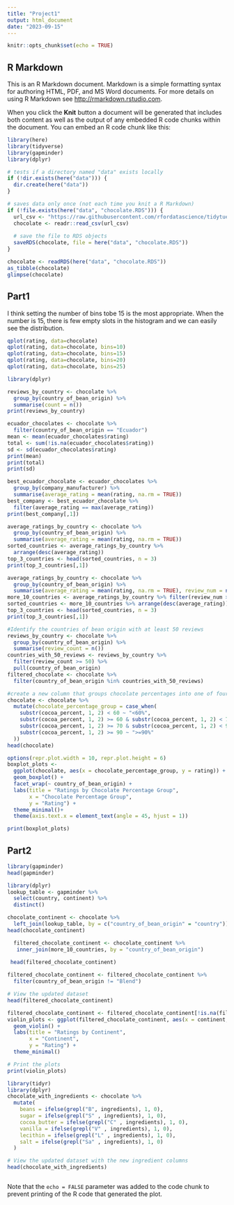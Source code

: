 ```yaml
---
title: "Project1"
output: html_document
date: "2023-09-15"
---
```


```r
knitr::opts_chunk$set(echo = TRUE)
```

## R Markdown

This is an R Markdown document. Markdown is a simple formatting syntax for authoring HTML, PDF, and MS Word documents. For more details on using R Markdown see <http://rmarkdown.rstudio.com>.

When you click the **Knit** button a document will be generated that includes both content as well as the output of any embedded R code chunks within the document. You can embed an R code chunk like this:

```r
library(here)
library(tidyverse)
library(gapminder)
library(dplyr)

# tests if a directory named "data" exists locally
if (!dir.exists(here("data"))) {
  dir.create(here("data"))
}

# saves data only once (not each time you knit a R Markdown)
if (!file.exists(here("data", "chocolate.RDS"))) {
  url_csv <- "https://raw.githubusercontent.com/rfordatascience/tidytuesday/master/data/2022/2022-01-18/chocolate.csv"
  chocolate <- readr::read_csv(url_csv)
  
  # save the file to RDS objects
  saveRDS(chocolate, file = here("data", "chocolate.RDS"))
}

chocolate <- readRDS(here("data", "chocolate.RDS"))
as_tibble(chocolate)
glimpse(chocolate)
```

## Part1

I think setting the number of bins tobe 15 is the most appropriate. When the number is 15, there is few empty slots in the histogram and we can easily see the distribution. 

```r
qplot(rating, data=chocolate)
qplot(rating, data=chocolate, bins=10)
qplot(rating, data=chocolate, bins=15)
qplot(rating, data=chocolate, bins=20)
qplot(rating, data=chocolate, bins=25)
```


```r
library(dplyr)

reviews_by_country <- chocolate %>%
  group_by(country_of_bean_origin) %>%
  summarise(count = n())
print(reviews_by_country)
```


```r
ecuador_chocolates <- chocolate %>%
  filter(country_of_bean_origin == "Ecuador")
mean <- mean(ecuador_chocolates$rating)
total <- sum(!is.na(ecuador_chocolates$rating))
sd <- sd(ecuador_chocolates$rating)
print(mean)
print(total)
print(sd)
```


```r
best_ecuador_chocolate <- ecuador_chocolates %>%
  group_by(company_manufacturer) %>%
  summarise(average_rating = mean(rating, na.rm = TRUE))
best_company <- best_ecuador_chocolate %>%
  filter(average_rating == max(average_rating))
print(best_company[,1])
```


```r
average_ratings_by_country <- chocolate %>%
  group_by(country_of_bean_origin) %>%
  summarise(average_rating = mean(rating, na.rm = TRUE))
sorted_countries <- average_ratings_by_country %>%
  arrange(desc(average_rating))
top_3_countries <- head(sorted_countries, n = 3)
print(top_3_countries[,1])
```


```r
average_ratings_by_country <- chocolate %>%
  group_by(country_of_bean_origin) %>%
  summarise(average_rating = mean(rating, na.rm = TRUE), review_num = n())
more_10_countries <- average_ratings_by_country %>% filter(review_num >= 10)
sorted_countries <- more_10_countries %>% arrange(desc(average_rating))
top_3_countries <- head(sorted_countries, n = 3)
print(top_3_countries[,1])
```


```r
#Identify the countries of bean origin with at least 50 reviews
reviews_by_country <- chocolate %>%
  group_by(country_of_bean_origin) %>%
  summarise(review_count = n())
countries_with_50_reviews <- reviews_by_country %>%
  filter(review_count >= 50) %>%
  pull(country_of_bean_origin)
filtered_chocolate <- chocolate %>%
  filter(country_of_bean_origin %in% countries_with_50_reviews)

#create a new column that groups chocolate percentages into one of four groups
chocolate <- chocolate %>%
  mutate(chocolate_percentage_group = case_when(
    substr(cocoa_percent, 1, 2) < 60 ~ "<60%",
    substr(cocoa_percent, 1, 2) >= 60 & substr(cocoa_percent, 1, 2) < 70 ~ "60% to 70%",
    substr(cocoa_percent, 1, 2) >= 70 & substr(cocoa_percent, 1, 2) < 90 ~ "70% to 90%",
    substr(cocoa_percent, 1, 2) >= 90 ~ ">=90%"
  ))
head(chocolate)

```


```r
options(repr.plot.width = 10, repr.plot.height = 6)
boxplot_plots <- 
  ggplot(chocolate, aes(x = chocolate_percentage_group, y = rating)) +
  geom_boxplot() +
  facet_wrap(~ country_of_bean_origin) +
  labs(title = "Ratings by Chocolate Percentage Group",
       x = "Chocolate Percentage Group",
       y = "Rating") +
  theme_minimal()+
  theme(axis.text.x = element_text(angle = 45, hjust = 1)) 

print(boxplot_plots)

```
## Part2

```r
library(gapminder)
head(gapminder)
```

```r
library(dplyr)
lookup_table <- gapminder %>%
  select(country, continent) %>%
  distinct()

chocolate_continent <- chocolate %>%
  left_join(lookup_table, by = c("country_of_bean_origin" = "country"))
head(chocolate_continent)

```
```r
  filtered_chocolate_continent <- chocolate_continent %>%
   inner_join(more_10_countries, by = "country_of_bean_origin")
 
 head(filtered_chocolate_continent)
```

```r
filtered_chocolate_continent <- filtered_chocolate_continent %>%
  filter(country_of_bean_origin != "Blend")

# View the updated dataset
head(filtered_chocolate_continent)
```


```r

filtered_chocolate_continent <- filtered_chocolate_continent[!is.na(filtered_chocolate_continent$continent), ]
violin_plots <- ggplot(filtered_chocolate_continent, aes(x = continent, y = average_rating)) +
  geom_violin() +
  labs(title = "Ratings by Continent",
       x = "Continent",
       y = "Rating") +
  theme_minimal()

# Print the plots
print(violin_plots)

```


```r
library(tidyr)
library(dplyr)
chocolate_with_ingredients <- chocolate %>%
  mutate(
    beans = ifelse(grepl("B", ingredients), 1, 0),
    sugar = ifelse(grepl("S" , ingredients), 1, 0),
    cocoa_butter = ifelse(grepl("C" , ingredients), 1, 0),
    vanilla = ifelse(grepl("V" , ingredients), 1, 0),
    lecithin = ifelse(grepl("L" , ingredients), 1, 0),
    salt = ifelse(grepl("Sa" , ingredients), 1, 0)
  )

# View the updated dataset with the new ingredient columns
head(chocolate_with_ingredients)
```


```r
```

Note that the `echo = FALSE` parameter was added to the code chunk to prevent printing of the R code that generated the plot.
